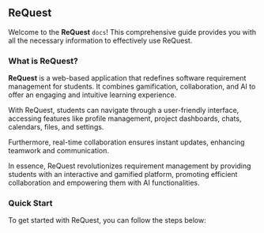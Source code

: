 
## ReQuest

Welcome to the **ReQuest** `docs`! This comprehensive guide provides you with all the necessary information to effectively use ReQuest.

### What is ReQuest?

**ReQuest** is a web-based application that redefines software requirement management for students. It combines gamification, collaboration, and AI to offer an engaging and intuitive learning experience.

With ReQuest, students can navigate through a user-friendly interface, accessing features like profile management, project dashboards, chats, calendars, files, and settings.

Furthermore, real-time collaboration ensures instant updates, enhancing teamwork and communication.

In essence, ReQuest revolutionizes requirement management by providing students with an interactive and gamified platform, promoting efficient collaboration and empowering them with AI functionalities.

### Quick Start

To get started with ReQuest, you can follow the steps below:

<Cards num={3}>
  <Card arrow title="Features" href="/features/"></Card>
  <Card arrow title="Software Engineering" href="/software-engineering/"></Card>
  <Card arrow title="Artificial Intelligence" href="/features/ai/"></Card>
</Cards>
